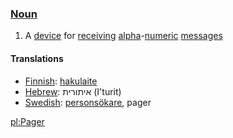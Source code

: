 === [[Noun]] ===

#A [[device]] for [[receive|receiving]] [[alpha]]-[[numeric]] [[message]]s

==== Translations ====

*[[Finnish]]: [[hakulaite]]
*[[Hebrew]]: איתורית (I'turit)
*[[Swedish]]: [[personsökare]], pager

[[pl:Pager]]